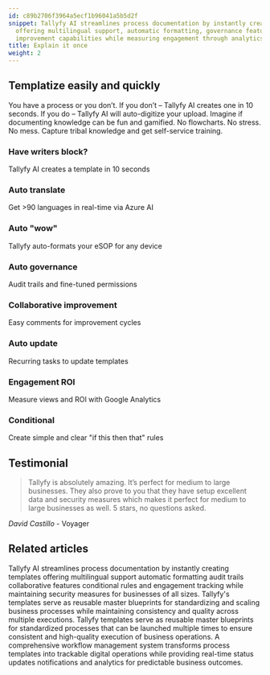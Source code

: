 ```yaml
---
id: c89b2706f3964a5ecf1b96041a5b5d2f
snippet: Tallyfy AI streamlines process documentation by instantly creating templates,
  offering multilingual support, automatic formatting, governance features, and collaborative
  improvement capabilities while measuring engagement through analytics.
title: Explain it once
weight: 2
---
```


## Templatize easily and quickly

You have a process or you don’t. If you don’t – Tallyfy AI creates one in 10 seconds. If you do – Tallyfy AI will auto-digitize your upload. Imagine if documenting knowledge can be fun and gamified. No flowcharts. No stress. No mess. Capture tribal knowledge and get self-service training.

<lite-vimeo videoid="903080351"></lite-vimeo>


### Have writers block?

Tallyfy AI creates a template in 10 seconds

### Auto translate

Get >90 languages in real-time via Azure AI

### Auto "wow"

Tallyfy auto-formats your eSOP for any device

### Auto governance

Audit trails and fine-tuned permissions

### Collaborative improvement

Easy comments for improvement cycles

### Auto update

Recurring tasks to update templates

### Engagement ROI

Measure views and ROI with Google Analytics

### Conditional

Create simple and clear "if this then that" rules

## Testimonial

> Tallyfy is absolutely amazing. It’s perfect for medium to large businesses. They also prove to you that they have setup excellent data and security measures which makes it perfect for medium to large businesses as well. 5 stars, no questions asked.

_David Castillo_ - Voyager


## Related articles
<CardGrid>
<LinkTitleCard header="<b>Features > Explain it once</b>" href="/products/pro/tutorials/features/explain-it-once/" > Tallyfy AI streamlines process documentation by instantly creating templates offering multilingual support automatic formatting audit trails collaborative features conditional rules and engagement tracking while maintaining security measures for businesses of all sizes. </LinkTitleCard>
<LinkTitleCard header="<b>Documenting > Templates</b>" href="/products/pro/documenting/templates/" > Tallyfy's templates serve as reusable master blueprints for standardizing and scaling business processes while maintaining consistency and quality across multiple executions. </LinkTitleCard>
<LinkTitleCard header="<b>Documenting > Templates</b>" href="/products/pro/documenting/templates/" > Tallyfy templates serve as reusable master blueprints for standardized processes that can be launched multiple times to ensure consistent and high-quality execution of business operations. </LinkTitleCard>
<LinkTitleCard header="<b>Features > Real time status</b>" href="/products/pro/tutorials/features/real-time-status/" > A comprehensive workflow management system transforms process templates into trackable digital operations while providing real-time status updates notifications and analytics for predictable business outcomes. </LinkTitleCard>
</CardGrid>
